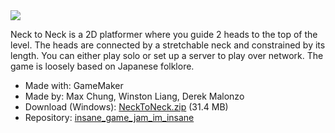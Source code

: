 <img src="https://maxrchung-rails.s3.amazonaws.com/uploads/NeckLogo.png" />

Neck to Neck is a 2D platformer where you guide 2 heads to the top of the level. The heads are connected by a stretchable neck and constrained by its length. You can either play solo or set up a server to play over network. The game is loosely based on Japanese folklore.

*   Made with: GameMaker
*   Made by: Max Chung, Winston Liang, Derek Malonzo
*   Download (Windows): [NeckToNeck.zip](https://maxrchung-rails.s3.amazonaws.com/uploads/NeckToNeck.zip) (31.4 MB)
*   Repository: [insane\_game\_jam\_im\_insane](https://github.com/maxrchung/insane_game_jam_im_insane)